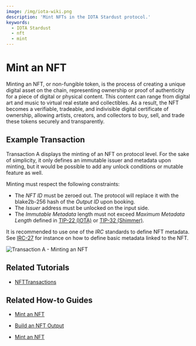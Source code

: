 ```yaml
---
image: /img/iota-wiki.png
description: 'Mint NFTs in the IOTA Stardust protocol.'
keywords:
  - IOTA Stardust
  - nft
  - mint
---
```



# Mint an NFT

Minting an NFT, or non-fungible token, is the process of creating a unique digital asset on the chain, representing
ownership or proof of authenticity for a piece of digital or physical content. This content can range from digital art
and music to virtual real estate and collectibles. As a result, the NFT becomes a verifiable, tradeable, and indivisible
digital certificate of ownership, allowing artists, creators, and collectors to buy, sell, and trade these tokens
securely and transparently.

## Example Transaction

Transaction A displays the minting of an NFT on protocol level. For the sake of simplicity, it only defines an immutable
issuer and metadata upon minting, but it would be possible to add any unlock conditions or mutable feature as well.

Minting must respect the following constraints:

- The _NFT ID_ must be zeroed out. The protocol will replace it with the blake2b-256 hash of the _Output ID_ upon booking.
- The _Issuer_ address must be unlocked on the input side.
- The _Immutable Metadata_ length must not exceed _Maximum Metadata Length_ defined in
  [TIP-22 (IOTA)](https://wiki.iota.org/shimmer/tips/tips/TIP-0022/) or
  [TIP-32 (Shimmer)](https://wiki.iota.org/shimmer/tips/tips/TIP-0032/).

It is recommended to use one of the _IRC_ standards to define NFT metadata. See
[IRC-27](https://wiki.iota.org/shimmer/tips/tips/TIP-0027/) for instance on how to define basic
metadata linked to the NFT.

![Transaction A - Minting an NFT](/img/stardust_explanations/stardust_ledger_anatomy/nft_transaction/tx_A.svg)

## Related Tutorials

<Tabs groupId="library">
<TabItem value="iota.js" label="iota.js">

- [NFTTransactions](https://wiki.iota.org/shimmer/iota.js/tutorials/nft-transactions/introduction/)

</TabItem>
</Tabs>

## Related How-to Guides

<Tabs groupId="library">
<TabItem value="wallet.rs" label="wallet.rs" >

- [Mint an NFT](https://wiki.iota.org/shimmer/wallet.rs/how_tos/NFT/mint_nft/)

</TabItem>
<TabItem value='iota.rs' label='iota.rs'>

- [Build an NFT Output](https://wiki.iota.org/shimmer/iota.rs/how_tos/build_nft_output/)

</TabItem>
<TabItem value="iota.js" label="iota.js">

- [Mint an NFT](https://wiki.iota.org/shimmer/iota.js/how_tos/mint_nft/)

</TabItem>
</Tabs>
